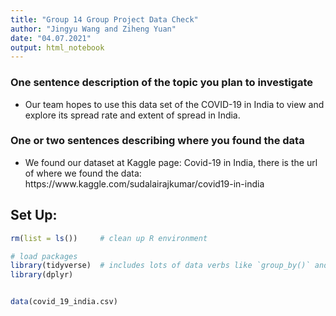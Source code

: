 ```yaml
---
title: "Group 14 Group Project Data Check"
author: "Jingyu Wang and Ziheng Yuan"
date: "04.07.2021"
output: html_notebook
---
```


### One sentence description of the topic you plan to investigate
  + Our team hopes to use this data set of the COVID-19 in India to view and explore its spread rate and extent of spread in India.
  
### One or two sentences describing where you found the data
  + We found our dataset at Kaggle page: Covid-19 in India, there is the url of where we found the data: https://www.kaggle.com/sudalairajkumar/covid19-in-india

## Set Up:
```r
rm(list = ls())     # clean up R environment

# load packages
library(tidyverse)  # includes lots of data verbs like `group_by()` and `summarise()`
library(dplyr)


data(covid_19_india.csv)

```

